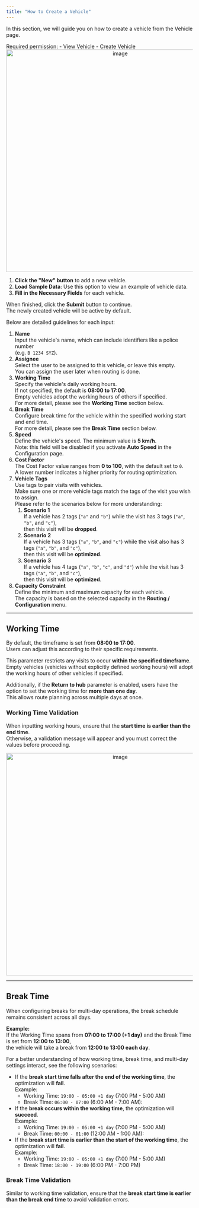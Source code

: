 ```yaml
---
title: "How to Create a Vehicle"
---
```



In this section, we will guide you on how to create a vehicle from the Vehicle page.

<Note>
Required permission:
- View Vehicle
- Create Vehicle
</Note>

<div align="center">
  <img src="https://t3837933.p.clickup-attachments.com/t3837933/3dfca999-a42c-4d9f-8245-f572ac22df60/image.png" alt="image" width="600" />
</div>

1. **Click the "New" button** to add a new vehicle.
2. **Load Sample Data**: Use this option to view an example of vehicle data.
3. **Fill in the Necessary Fields** for each vehicle.

When finished, click the **Submit** button to continue.\
The newly created vehicle will be active by default.

Below are detailed guidelines for each input:

1. **Name**\
   Input the vehicle's name, which can include identifiers like a police number\
   (e.g. `B 1234 SYZ`).
2. **Assignee**\
   Select the user to be assigned to this vehicle, or leave this empty.\
   You can assign the user later when routing is done.
3. **Working Time**\
   Specify the vehicle's daily working hours.\
   If not specified, the default is **08:00 to 17:00**.\
   Empty vehicles adopt the working hours of others if specified.\
   For more detail, please see the **Working Time** section below.
4. **Break Time**\
   Configure break time for the vehicle within the specified working start and end time.\
   For more detail, please see the **Break Time** section below.
5. **Speed**\
   Define the vehicle's speed. The minimum value is **5 km/h**.\
   Note: this field will be disabled if you activate **Auto Speed** in the Configuration page.
6. **Cost Factor**\
   The Cost Factor value ranges from **0 to 100**, with the default set to `0`.\
   A lower number indicates a higher priority for routing optimization.
7. **Vehicle Tags**\
   Use tags to pair visits with vehicles.\
   Make sure one or more vehicle tags match the tags of the visit you wish to assign.\
   Please refer to the scenarios below for more understanding:
   1. **Scenario 1**\
      If a vehicle has 2 tags (`"a"` and `"b"`) while the visit has 3 tags (`"a"`, `"b"`, and `"c"`),\
      then this visit will be **dropped**.
   2. **Scenario 2**\
      If a vehicle has 3 tags (`"a"`, `"b"`, and `"c"`) while the visit also has 3 tags (`"a"`, `"b"`, and `"c"`),\
      then this visit will be **optimized**.
   3. **Scenario 3**\
      If a vehicle has 4 tags (`"a"`, `"b"`, `"c"`, and `"d"`) while the visit has 3 tags (`"a"`, `"b"`, and `"c"`),\
      then this visit will be **optimized**.
1. **Capacity Constraint**\
   Define the minimum and maximum capacity for each vehicle.\
   The capacity is based on the selected capacity in the **Routing / Configuration** menu.

---

## Working Time

By default, the timeframe is set from **08:00 to 17:00**.\
Users can adjust this according to their specific requirements.

This parameter restricts any visits to occur **within the specified timeframe**.\
Empty vehicles (vehicles without explicitly defined working hours) will adopt the working hours of other vehicles if specified.

Additionally, if the **Return to hub** parameter is enabled, users have the option to set the working time for **more than one day**.\
This allows route planning across multiple days at once.

### Working Time Validation

When inputting working hours, ensure that the **start time is earlier than the end time**.\
Otherwise, a validation message will appear and you must correct the values before proceeding.

<div align="center">
  <img src="https://t3837933.p.clickup-attachments.com/t3837933/058cee2b-016d-4cf5-891c-7cbeb395e499/image.png" alt="image" width="600" />
</div>

---

## Break Time

When configuring breaks for multi-day operations, the break schedule remains consistent across all days.

**Example:**\
If the Working Time spans from **07:00 to 17:00 (+1 day)** and the Break Time is set from **12:00 to 13:00**,\
the vehicle will take a break from **12:00 to 13:00 each day**.

For a better understanding of how working time, break time, and multi-day settings interact, see the following scenarios:

- If the **break start time falls after the end of the working time**, the optimization will **fail**.\
  Example:
  - Working Time: `19:00 - 05:00 +1 day` (7:00 PM - 5:00 AM)
  - Break Time: `06:00 - 07:00` (6:00 AM - 7:00 AM):
- If the **break occurs within the working time**, the optimization will **succeed**.\
  Example:
  - Working Time: `19:00 - 05:00 +1 day` (7:00 PM - 5:00 AM)
  - Break Time: `00:00 - 01:00` (12:00 AM - 1:00 AM):
- If the **break start time is earlier than the start of the working time**, the optimization will **fail**.\
  Example:
  - Working Time: `19:00 - 05:00 +1 day` (7:00 PM - 5:00 AM)
  - Break Time: `18:00 - 19:00` (6:00 PM - 7:00 PM)

### Break Time Validation

Similar to working time validation, ensure that the **break start time is earlier than the break end time** to avoid validation errors.